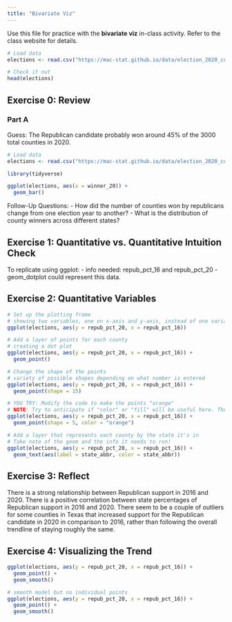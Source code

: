 ```yaml
---
title: "Bivariate Viz"
---
```


Use this file for practice with the **bivariate viz** in-class activity.  Refer to the class website for details.

```r
# Load data
elections <- read.csv("https://mac-stat.github.io/data/election_2020_county.csv")

# Check it out
head(elections)
```

## Exercise 0: Review
### Part A
Guess: The Republican candidate probably won around 45% of the 3000 total counties in 2020.

```r
# Load data
elections <- read.csv("https://mac-stat.github.io/data/election_2020_county.csv")

library(tidyverse)

ggplot(elections, aes(x = winner_20)) + 
  geom_bar()
```

Follow-Up Questions: 
- How did the number of counties won by republicans change from one election year to another?
- What is the distribution of county winners across different states?

## Exercise 1: Quantitative vs. Quantitative Intuition Check
To replicate using ggplot:
- info needed: repub_pct_16 and repub_pct_20
- geom_dotplot could represent this data.

## Exercise 2: Quantitative Variables
```r
# Set up the plotting frame
# showing two variables, one on x-axis and y-axis, instead of one variable on x-axis and count on the y-axis
ggplot(elections, aes(y = repub_pct_20, x = repub_pct_16))

# Add a layer of points for each county
# creating a dot plot
ggplot(elections, aes(y = repub_pct_20, x = repub_pct_16)) +
  geom_point()

# Change the shape of the points
# variety of possible shapes depending on what number is entered
ggplot(elections, aes(y = repub_pct_20, x = repub_pct_16)) +
  geom_point(shape = 15)

# YOU TRY: Modify the code to make the points "orange"
# NOTE: Try to anticipate if "color" or "fill" will be useful here. Then try both.
ggplot(elections, aes(y = repub_pct_20, x = repub_pct_16)) +
  geom_point(shape = 5, color = "orange")

# Add a layer that represents each county by the state it's in
# Take note of the geom and the info it needs to run!
ggplot(elections, aes(y = repub_pct_20, x = repub_pct_16)) +
  geom_text(aes(label = state_abbr, color = state_abbr))
```

## Exercise 3: Reflect
There is a strong relationship between Republican support in 2016 and 2020. There is a positive correlation between state percentages of Republican support in 2016 and 2020. There seem to be a couple of outliers for some counties in Texas that increased support for the Republican candidate in 2020 in comparison to 2016, rather than following the overall trendline of staying roughly the same.

## Exercise 4: Visualizing the Trend
```r
ggplot(elections, aes(y = repub_pct_20, x = repub_pct_16)) +
  geom_point() +
  geom_smooth()

# smooth model but no individual points
ggplot(elections, aes(y = repub_pct_20, x = repub_pct_16)) +
  geom_point() +
  geom_smooth()
```



